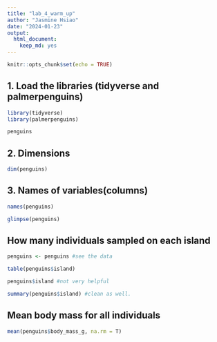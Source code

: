 ```yaml
---
title: "lab_4_warm_up"
author: "Jasmine Hsiao"
date: "2024-01-23"
output: 
  html_document: 
    keep_md: yes
---
```


```r
knitr::opts_chunk$set(echo = TRUE)
```

## 1. Load the libraries (tidyverse and palmerpenguins)
```r
library(tidyverse)
library(palmerpenguins)
```

```r
penguins
```

## 2. Dimensions 
```r
dim(penguins)
```

## 3. Names of variables(columns)
```r
names(penguins)
```

```r
glimpse(penguins)
```

## How many individuals sampled on each island
```r
penguins <- penguins #see the data
```

```r
table(penguins$island)
```
```r
penguins$island #not very helpful
```
```r
summary(penguins$island) #clean as well. 
```


## Mean body mass for all individuals
```r
mean(penguins$body_mass_g, na.rm = T)
```

